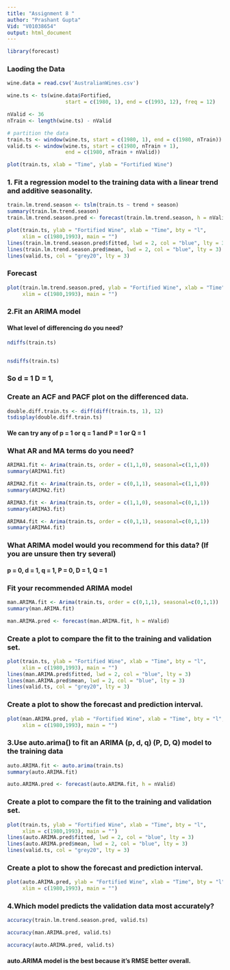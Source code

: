 ---
title: "Assignment 8 "
author: "Prashant Gupta"
Vid: "V01038654"
output: html_document
---
```{r message=FALSE, warning=FALSE}
library(forecast)

```

### Laoding the Data

```{r}
wine.data = read.csv('AustralianWines.csv')

```


```{r}
wine.ts <- ts(wine.data$Fortified, 
                   start = c(1980, 1), end = c(1993, 12), freq = 12)
```

```{r}
nValid <- 36
nTrain <- length(wine.ts) - nValid

# partition the data
train.ts <- window(wine.ts, start = c(1980, 1), end = c(1980, nTrain))
valid.ts <- window(wine.ts, start = c(1980, nTrain + 1), 
                   end = c(1980, nTrain + nValid))
```

```{r}

plot(train.ts, xlab = "Time", ylab = "Fortified Wine")
```

### 1. Fit a regression model to the training data with a linear trend and additive seasonality.

```{r}
train.lm.trend.season <- tslm(train.ts ~ trend + season)
summary(train.lm.trend.season)
train.lm.trend.season.pred <- forecast(train.lm.trend.season, h = nValid)
```

```{r}
plot(train.ts, ylab = "Fortified Wine", xlab = "Time", bty = "l", 
     xlim = c(1980,1993), main = "")
lines(train.lm.trend.season.pred$fitted, lwd = 2, col = "blue", lty = 3)
lines(train.lm.trend.season.pred$mean, lwd = 2, col = "blue", lty = 3)
lines(valid.ts, col = "grey20", lty = 3)
```

### Forecast

```{r}
plot(train.lm.trend.season.pred, ylab = "Fortified Wine", xlab = "Time", bty = "l", 
     xlim = c(1980,1993), main = "")
```

### 2.Fit an ARIMA model

#### What level of differencing do you need?
```{r}
ndiffs(train.ts)


nsdiffs(train.ts)

```
### So d = 1 D = 1, 

### Create an ACF and PACF plot on the differenced data.

```{r}

double.diff.train.ts <- diff(diff(train.ts, 1), 12)
tsdisplay(double.diff.train.ts)
```

#### We can try any of p = 1 or q = 1 and P = 1 or Q = 1


### What AR and MA terms do you need?
```{r}
ARIMA1.fit <- Arima(train.ts, order = c(1,1,0), seasonal=c(1,1,0))
summary(ARIMA1.fit)
```

```{r}
ARIMA2.fit <- Arima(train.ts, order = c(0,1,1), seasonal=c(1,1,0))
summary(ARIMA2.fit)
```

```{r}
ARIMA3.fit <- Arima(train.ts, order = c(1,1,0), seasonal=c(0,1,1))
summary(ARIMA3.fit)
```

```{r}
ARIMA4.fit <- Arima(train.ts, order = c(0,1,1), seasonal=c(0,1,1))
summary(ARIMA4.fit)
```

### What ARIMA model would you recommend for this data? (If you are unsure then try several)


#### p = 0, d = 1, q = 1, P = 0, D = 1, Q = 1

### Fit your recommended ARIMA model

```{r}
man.ARIMA.fit <- Arima(train.ts, order = c(0,1,1), seasonal=c(0,1,1))
summary(man.ARIMA.fit)
```

```{r}
man.ARIMA.pred <- forecast(man.ARIMA.fit, h = nValid)
```

### Create a plot to compare the fit to the training and validation set.

```{r}
plot(train.ts, ylab = "Fortified Wine", xlab = "Time", bty = "l", 
     xlim = c(1980,1993), main = "")
lines(man.ARIMA.pred$fitted, lwd = 2, col = "blue", lty = 3)
lines(man.ARIMA.pred$mean, lwd = 2, col = "blue", lty = 3)
lines(valid.ts, col = "grey20", lty = 3)
```

### Create a plot to show the forecast and prediction interval.

```{r}
plot(man.ARIMA.pred, ylab = "Fortified Wine", xlab = "Time", bty = "l", 
     xlim = c(1980,1993), main = "")
```

### 3.Use auto.arima() to fit an ARIMA (p, d, q) (P, D, Q) model to the training data

```{r}
auto.ARIMA.fit <- auto.arima(train.ts)
summary(auto.ARIMA.fit) 
```

```{r}
auto.ARIMA.pred <- forecast(auto.ARIMA.fit, h = nValid)
```


### Create a plot to compare the fit to the training and validation set.
```{r}
plot(train.ts, ylab = "Fortified Wine", xlab = "Time", bty = "l", 
     xlim = c(1980,1993), main = "")
lines(auto.ARIMA.pred$fitted, lwd = 2, col = "blue", lty = 3)
lines(auto.ARIMA.pred$mean, lwd = 2, col = "blue", lty = 3)
lines(valid.ts, col = "grey20", lty = 3)
```

### Create a plot to show the forecast and prediction interval.

```{r}
plot(auto.ARIMA.pred, ylab = "Fortified Wine", xlab = "Time", bty = "l", 
     xlim = c(1980,1993), main = "")
```

### 4.Which model predicts the validation data most accurately?
```{r}
accuracy(train.lm.trend.season.pred, valid.ts)

```
```{r}
accuracy(man.ARIMA.pred, valid.ts)

```

```{r}

accuracy(auto.ARIMA.pred, valid.ts)
```

#### auto.ARIMA model is the best because it's RMSE better overall.